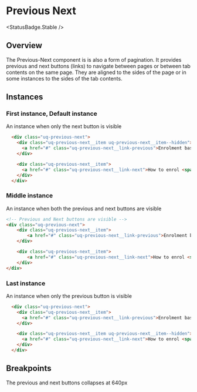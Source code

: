 
# Previous Next
<StatusBadge.Stable />

## Overview

The Previous-Next component is is also a form of pagination. 
It provides previous and next buttons (links) to navigate between pages or between tab contents on the same page. 
They are aligned to the sides of the page or in some instances to the sides of the tab contents.

## Instances

### First instance, Default instance

An instance when only the next button is visible

<Canvas withSource="none">
  <Story id="components-previous-next--previous-next-first" />
</Canvas>

```html
  <div class="uq-previous-next">
    <div class="uq-previous-next__item uq-previous-next__item--hidden">
      <a href="#" class="uq-previous-next__link-previous">Enrolment basics <span class="uq-previous-next__description">Previous</span></a>
    </div>

    <div class="uq-previous-next__item">
      <a href="#" class="uq-previous-next__link-next">How to enrol <span class="uq-previous-next__description">Next</span></a>
    </div>
  </div>
```

### Middle instance

An instance when both the previous and next buttons are visible

<Canvas withSource="none">
  <Story id="components-previous-next--previous-next" />
</Canvas>

```html
<!-- Previous and Next buttons are visible -->  
<div class="uq-previous-next">
    <div class="uq-previous-next__item">
        <a href="#" class="uq-previous-next__link-previous">Enrolment basics <span class="uq-previous-next__description">Previous</span></a>
    </div>

    <div class="uq-previous-next__item">
        <a href="#" class="uq-previous-next__link-next">How to enrol <span class="uq-previous-next__description">Next</span></a>
    </div>
</div>
```

### Last instance

An instance when only the previous button is visible

<Canvas withSource="none">
  <Story id="components-previous-next--previous-next-last" />
</Canvas>

```html
  <div class="uq-previous-next">
    <div class="uq-previous-next__item">
      <a href="#" class="uq-previous-next__link-previous">Enrolment basics <span class="uq-previous-next__description">Previous</span></a>
    </div>

    <div class="uq-previous-next__item uq-previous-next__item--hidden">
      <a href="#" class="uq-previous-next__link-next">How to enrol <span class="uq-previous-next__description">Next</span></a>
    </div>
  </div>
```

## Breakpoints

The previous and next buttons collapses at 640px
